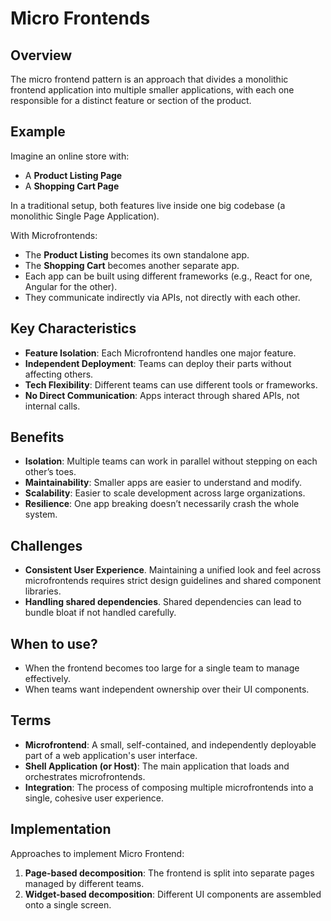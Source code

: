 # Micro Frontends

## Overview

The micro frontend pattern is an approach that divides a monolithic frontend application into multiple smaller applications, with each one responsible for a distinct feature or section of the product.


## Example

Imagine an online store with:
- A **Product Listing Page**
- A **Shopping Cart Page**

In a traditional setup, both features live inside one big codebase (a monolithic Single Page Application).

With Microfrontends:
- The **Product Listing** becomes its own standalone app.
- The **Shopping Cart** becomes another separate app.
- Each app can be built using different frameworks (e.g., React for one, Angular for the other).
- They communicate indirectly via APIs, not directly with each other.


## Key Characteristics

- **Feature Isolation**: Each Microfrontend handles one major feature.
- **Independent Deployment**: Teams can deploy their parts without affecting others.
- **Tech Flexibility**: Different teams can use different tools or frameworks.
- **No Direct Communication**: Apps interact through shared APIs, not internal calls.


## Benefits

- **Isolation**: Multiple teams can work in parallel without stepping on each other’s toes.
- **Maintainability**: Smaller apps are easier to understand and modify.
- **Scalability**: Easier to scale development across large organizations.
- **Resilience**: One app breaking doesn’t necessarily crash the whole system.


## Challenges

- **Consistent User Experience**. Maintaining a unified look and feel across microfrontends requires strict design guidelines and shared component libraries.
- **Handling shared dependencies**. Shared dependencies can lead to bundle bloat if not handled carefully.


## When to use?

- When the frontend becomes too large for a single team to manage effectively.
- When teams want independent ownership over their UI components.


## Terms

- **Microfrontend**: A small, self-contained, and independently deployable part of a web application's user interface.
- **Shell Application (or Host)**: The main application that loads and orchestrates microfrontends.
- **Integration**: The process of composing multiple microfrontends into a single, cohesive user experience.


## Implementation

Approaches to implement Micro Frontend:

1. **Page-based decomposition**: The frontend is split into separate pages managed by different teams.
2. **Widget-based decomposition**: Different UI components are assembled onto a single screen.
